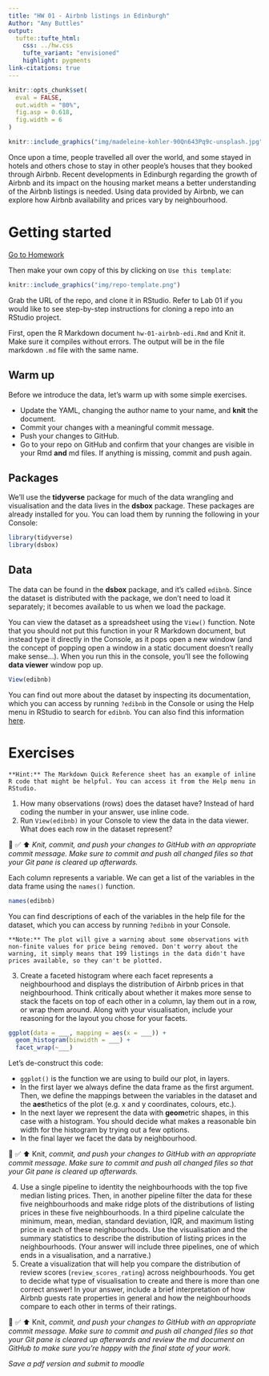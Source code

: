 ```yaml
---
title: "HW 01 - Airbnb listings in Edinburgh"
Author: "Amy Buttles"
output: 
  tufte::tufte_html:
    css: ../hw.css
    tufte_variant: "envisioned"
    highlight: pygments
link-citations: true
---
```


```r
knitr::opts_chunk$set(
  eval = FALSE,
  out.width = "80%",
  fig.asp = 0.618,
  fig.width = 6
)
```

```r
knitr::include_graphics("img/madeleine-kohler-90Qn643Pq9c-unsplash.jpg")
```

Once upon a time, people travelled all over the world, and some stayed in hotels and others chose to stay in other people's houses that they booked through Airbnb.
Recent developments in Edinburgh regarding the growth of Airbnb and its impact on the housing market means a better understanding of the Airbnb listings is needed.
Using data provided by Airbnb, we can explore how Airbnb availability and prices vary by neighbourhood.

# Getting started

[Go to Homework]((https://github.com/dsci-151-spr24/hw01))

Then make your own copy of this by clicking on `Use this template`:

```r
knitr::include_graphics("img/repo-template.png")
```

Grab the URL of the repo, and clone it in RStudio.
Refer to Lab 01 if you would like to see step-by-step instructions for cloning a repo into an RStudio project.

First, open the R Markdown document `hw-01-airbnb-edi.Rmd` and Knit it.
Make sure it compiles without errors.
The output will be in the file markdown `.md` file with the same name.

## Warm up

Before we introduce the data, let's warm up with some simple exercises.

-   Update the YAML, changing the author name to your name, and **knit** the document.
-   Commit your changes with a meaningful commit message.
-   Push your changes to GitHub.
-   Go to your repo on GitHub and confirm that your changes are visible in your Rmd **and** md files. If anything is missing, commit and push again.

## Packages

We'll use the **tidyverse** package for much of the data wrangling and visualisation and the data lives in the **dsbox** package.
These packages are already installed for you.
You can load them by running the following in your Console:

```r
library(tidyverse)
library(dsbox)
```

## Data

The data can be found in the **dsbox** package, and it's called `edibnb`.
Since the dataset is distributed with the package, we don't need to load it separately; it becomes available to us when we load the package.

You can view the dataset as a spreadsheet using the `View()` function.
Note that you should not put this function in your R Markdown document, but instead type it directly in the Console, as it pops open a new window (and the concept of popping open a window in a static document doesn't really make sense...).
When you run this in the console, you'll see the following **data viewer** window pop up.

```r
View(edibnb)
```

You can find out more about the dataset by inspecting its documentation, which you can access by running `?edibnb` in the Console or using the Help menu in RStudio to search for `edibnb`.
You can also find this information [here](https://rstudio-education.github.io/dsbox/reference/edibnb.html).

# Exercises

```marginfigure
**Hint:** The Markdown Quick Reference sheet has an example of inline R code that might be helpful. You can access it from the Help menu in RStudio.
```

1.  How many observations (rows) does the dataset have? Instead of hard coding the number in your answer, use inline code.
2.  Run `View(edibnb)` in your Console to view the data in the data viewer. What does each row in the dataset represent?

🧶 ✅ ⬆️ *Knit,* *commit, and push your changes to GitHub with an appropriate commit message. Make sure to commit and push all changed files so that your Git pane is cleared up afterwards.*

Each column represents a variable.
We can get a list of the variables in the data frame using the `names()` function.

```r
names(edibnb)
```

You can find descriptions of each of the variables in the help file for the dataset, which you can access by running `?edibnb` in your Console.

```marginfigure
**Note:** The plot will give a warning about some observations with non-finite values for price being removed. Don't worry about the warning, it simply means that 199 listings in the data didn't have prices available, so they can't be plotted.
```

3.  Create a faceted histogram where each facet represents a neighbourhood and displays the distribution of Airbnb prices in that neighbourhood. Think critically about whether it makes more sense to stack the facets on top of each other in a column, lay them out in a row, or wrap them around. Along with your visualisation, include your reasoning for the layout you chose for your facets.

````r
ggplot(data = ___, mapping = aes(x = ___)) +
  geom_histogram(binwidth = ___) +
  facet_wrap(~___)
````

Let's de-construct this code:

-   `ggplot()` is the function we are using to build our plot, in layers.
-   In the first layer we always define the data frame as the first argument. Then, we define the mappings between the variables in the dataset and the **aes**thetics of the plot (e.g. x and y coordinates, colours, etc.).
-   In the next layer we represent the data with **geom**etric shapes, in this case with a histogram. You should decide what makes a reasonable bin width for the histogram by trying out a few options.
-   In the final layer we facet the data by neighbourhood.

🧶 ✅ ⬆️ Knit, *commit, and push your changes to GitHub with an appropriate commit message. Make sure to commit and push all changed files so that your Git pane is cleared up afterwards.*

4.  Use a single pipeline to identity the neighbourhoods with the top five median listing prices. Then, in another pipeline filter the data for these five neighbourhoods and make ridge plots of the distributions of listing prices in these five neighbourhoods. In a third pipeline calculate the minimum, mean, median, standard deviation, IQR, and maximum listing price in each of these neighbourhoods. Use the visualisation and the summary statistics to describe the distribution of listing prices in the neighbourhoods. (Your answer will include three pipelines, one of which ends in a visualisation, and a narrative.)
5.  Create a visualization that will help you compare the distribution of review scores (`review_scores_rating`) across neighbourhoods. You get to decide what type of visualisation to create and there is more than one correct answer! In your answer, include a brief interpretation of how Airbnb guests rate properties in general and how the neighbourhoods compare to each other in terms of their ratings.

🧶 ✅ ⬆️ Knit, *commit, and push your changes to GitHub with an appropriate commit message. Make sure to commit and push all changed files so that your Git pane is cleared up afterwards and review the md document on GitHub to make sure you're happy with the final state of your work.*

*Save a pdf version and submit to moodle*
